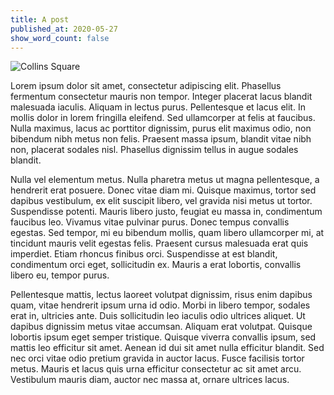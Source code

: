 ```yaml
---
title: A post
published_at: 2020-05-27
show_word_count: false
---
```


<Image wide file="collins-square.jpg" alt="Collins Square" />

Lorem ipsum dolor sit amet, consectetur adipiscing elit. Phasellus fermentum consectetur mauris non tempor. Integer placerat lacus blandit malesuada iaculis. Aliquam in lectus purus. Pellentesque et lacus elit. In mollis dolor in lorem fringilla eleifend. Sed ullamcorper at felis at faucibus. Nulla maximus, lacus ac porttitor dignissim, purus elit maximus odio, non bibendum nibh metus non felis. Praesent massa ipsum, blandit vitae nibh non, placerat sodales nisl. Phasellus dignissim tellus in augue sodales blandit.

Nulla vel elementum metus. Nulla pharetra metus ut magna pellentesque, a hendrerit erat posuere. Donec vitae diam mi. Quisque maximus, tortor sed dapibus vestibulum, ex elit suscipit libero, vel gravida nisi metus ut tortor. Suspendisse potenti. Mauris libero justo, feugiat eu massa in, condimentum faucibus leo. Vivamus vitae pulvinar purus. Donec tempus convallis egestas. Sed tempor, mi eu bibendum mollis, quam libero ullamcorper mi, at tincidunt mauris velit egestas felis. Praesent cursus malesuada erat quis imperdiet. Etiam rhoncus finibus orci. Suspendisse at est blandit, condimentum orci eget, sollicitudin ex. Mauris a erat lobortis, convallis libero eu, tempor purus.

<ImageExternal
  src="https://upload.wikimedia.org/wikipedia/commons/0/07/The_Horse_in_Motion-anim.gif"
  alt="CS: Go"
  width={340}
  height={230}
/>

Pellentesque mattis, lectus laoreet volutpat dignissim, risus enim dapibus quam, vitae hendrerit ipsum urna id odio. Morbi in libero tempor, sodales erat in, ultricies ante. Duis sollicitudin leo iaculis odio ultrices aliquet. Ut dapibus dignissim metus vitae accumsan. Aliquam erat volutpat. Quisque lobortis ipsum eget semper tristique. Quisque viverra convallis ipsum, sed mattis leo efficitur sit amet. Aenean id dui sit amet nulla efficitur blandit. Sed nec orci vitae odio pretium gravida in auctor lacus. Fusce facilisis tortor metus. Mauris et lacus quis urna efficitur consectetur ac sit amet arcu. Vestibulum mauris diam, auctor nec massa at, ornare ultrices lacus.
